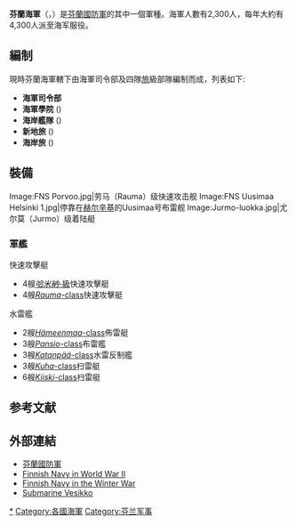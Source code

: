 {{Infobox military unit
|unit_name=芬蘭海軍<br>''Merivoimat''<br> ''Marinen''
|image=Suomen Merivoimien tunnus.svg
|image_size=100px
|caption=芬蘭海軍軍徽
|dates=1918年–至今
|country={{FIN}}
|role=海防
|size=6,700名, 31,500名動員人力
|command_structure=
|garrison=
|garrison_label=
|nickname=
|patron=
|motto=
|equipment=
|equipment_label=
|battles=
|anniversaries=
|decorations=
|battle_honours={{le|俄瑞戰爭 (1788-1790)|Russo-Swedish War (1788–1790)}}<br>[[芬蘭內戰|芬蘭內戰]]<br>[[繼續戰爭|繼續戰爭]]
|commander1=海軍大校{{link-fi|约里·哈尔尤|Jori Harju}}<ref name="harju"/>            
|commander1_label=司令
|identification_symbol= [[Image:Military_Flag_of_Finland.svg|200px]]
|identification_symbol_label= 海軍識別旗
|identification_symbol_2= [[Image:Naval_jack_of_Finland.svg|100px]]
|identification_symbol_2_label= 海軍盾
}}

'''芬蘭海軍'''（{{lang-fi|'''Merivoimat'''}}，{{lang-sv|'''Marinen'''}}）是[[芬蘭國防軍|芬蘭國防軍]]的其中一個軍種。海軍人數有2,300人，每年大約有4,300人派至海军服役。

== 編制 ==
現時芬蘭海軍轄下由海軍司令部及四隊[[旅|旅]]級部隊編制而成，列表如下:
*'''海軍司令部'''
*'''海軍學院''' ({{lang-fi|Merisotakoulu}})
*'''海岸艦隊''' ({{lang-fi|Rannikkolaivasto}})
*'''新地旅''' ({{lang-fi|Uudenmaan prikaati}})
*'''海岸旅''' ({{lang-fi|Rannikkoprikaati (RPR)}})

== 裝備 ==
<gallery mode=packed heights=130px>
Image:FNS Porvoo.jpg|劳马（Rauma）级快速攻击舰
Image:FNS Uusimaa Helsinki 1.jpg|停靠在[[赫尔辛基|赫尔辛基]]的Uusimaa号布雷舰
Image:Jurmo-luokka.jpg|尤尔莫（Jurmo）级着陆艇
</gallery>

=== 軍艦 ===
;快速攻擊艇
* 4艘[[哈米納級飛彈快艇|''哈米納''-級]]快速攻擊艇
* 4艘[[Rauma_class_missile_boat|''Rauma''-class]]快速攻擊艇

;水雷艦
* 2艘[[Hämeenmaa_class_minelayer|''Hämeenmaa''-class]]佈雷艇
* 3艘[[Pansio_class_minelayer|''Pansio''-class]]布雷艦
* 3艘[[Katanpää-class_mine_countermeasure_vessel|''Katanpää''-class]]水雷反制艦
* 3艘[[Kuha_class_minesweepers_(1974)|''Kuha''-class]]扫雷艇
* 6艘[[Kiiski_class_minesweeper|''Kiiski''-class]]扫雷艇

== 参考文献 ==
{{Reflist|30em|refs=
<ref name="harju">{{cite web | url = https://www.defmin.fi/ajankohtaista/tiedotteet/2018/jori_harjusta_merivoimien_komentaja.9528.news | title = Jori Harjusta Merivoimien komentaja | language = fi | publisher = Puolustusministeriö | date = 2018-11-09 | accessdate = 2019-08-01 }}</ref>
}}

==外部連結==
{{Commons category|Navy of Finland}}
* [http://www.puolustusvoimat.fi/en/ 芬蘭國防軍] {{Wayback|url=http://www.puolustusvoimat.fi/en/ |date=20140520035116 }}
* [https://web.archive.org/web/20031002081949/http://www.hut.fi/~jaromaa/Navygallery/index.htm Finnish Navy in World War II]
* [http://www.winterwar.com/forces/finnavy.htm Finnish Navy in the Winter War] {{Wayback|url=http://www.winterwar.com/forces/finnavy.htm |date=20131109073424 }}
* [http://www.vesikko.fi Submarine Vesikko] {{Wayback|url=http://www.vesikko.fi/ |date=20200807001955 }}

{{芬兰国防军}}

{{欧洲题目|海军}}

[[Category:芬蘭海軍|*]]
[[Category:各國海軍|Category:各國海軍]]
[[Category:芬兰军事|Category:芬兰军事]]